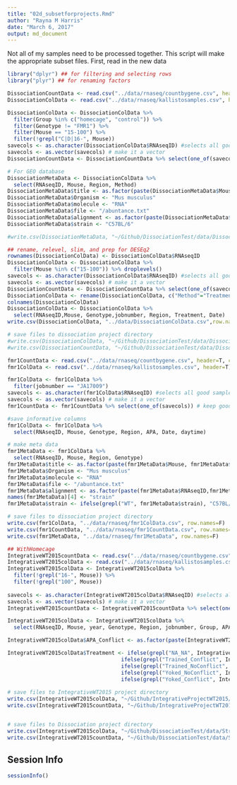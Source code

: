 ```yaml
---
title: "02d_subsetforprojects.Rmd"
author: "Rayna M Harris"
date: "March 6, 2017"
output: md_document
---
```


Not all of my samples need to be processed together. This script will make the appropriate subset files. First, read in the new data

```r
library("dplyr") ## for filtering and selecting rows
library("plyr") ## for renaming factors
```


```r
DissociationCountData <- read.csv("../data/rnaseq/countbygene.csv", header=T, check.names = F, row.names = 1)
DissociationColData <- read.csv("../data/rnaseq/kallistosamples.csv", header=T)

DissociationColData <- DissociationColData %>%
  filter(Group %in% c("homecage", "control")) %>%
  filter(Genotype != "FMR1") %>%
  filter(Mouse == "15-100") %>%
  filter(!grepl("C|D|16-", Mouse))  
savecols <- as.character(DissociationColData$RNAseqID) #selects all good samples
savecols <- as.vector(savecols) # make it a vector
DissociationCountData <- DissociationCountData %>% select(one_of(savecols)) # keep good samples

# For GEO database
DissociationMetaData <- DissociationColData %>%
  select(RNAseqID, Mouse, Region, Method) 
DissociationMetaData$title <- as.factor(paste(DissociationMetaData$Mouse, DissociationMetaData$Region, DissociationMetaData$Method,sep=" "))
DissociationMetaData$Organism <- "Mus musculus"
DissociationMetaData$molecule <- "RNA"
DissociationMetaData$file <- "/abuntance.txt"
DissociationMetaData$alignment <- as.factor(paste(DissociationMetaData$RNAseqID,DissociationMetaData$file, sep=""))
DissociationMetaData$strain <- "C57BL/6"

#write.csv(DissociationMetaData, "~/Github/DissociationTest/data/DissociationMetaData.csv", row.names=T)

## rename, relevel, slim, and prep for DESEq2 
rownames(DissociationColData) <- DissociationColData$RNAseqID
DissociationColData <- DissociationColData %>%
  filter(Mouse %in% c("15-100")) %>% droplevels()
savecols <- as.character(DissociationColData$RNAseqID) #selects all good samples
savecols <- as.vector(savecols) # make it a vector
DissociationCountData <- DissociationCountData %>% select(one_of(savecols)) # keep good samples
DissociationColData <- rename(DissociationColData, c("Method"="Treatment"))
colnames(DissociationColData)
DissociationColData <- DissociationColData %>%
  select(RNAseqID,Mouse, Genotype,jobnumber, Region, Treatment, Date)
write.csv(DissociationColData, "../data/DissociationColData.csv",row.names=F)

# save files to dissociation project directory
#write.csv(DissociationColData, "~/Github/DissociationTest/data/DissociationColData.csv", row.names=F)
#write.csv(DissociationCountData, "~/Github/DissociationTest/data/DissociationCountData.csv", row.names=T)

```


```r
fmr1CountData <- read.csv("../data/rnaseq/countbygene.csv", header=T, check.names = F, row.names = 1)
fmr1ColData <- read.csv("../data/rnaseq/kallistosamples.csv", header=T)

fmr1ColData <- fmr1ColData %>%
  filter(jobnumber == "JA17009")
savecols <- as.character(fmr1ColData$RNAseqID) #selects all good samples
savecols <- as.vector(savecols) # make it a vector
fmr1CountData <- fmr1CountData %>% select(one_of(savecols)) # keep good samples

#save informative columns
fmr1ColData <- fmr1ColData %>%
  select(RNAseqID, Mouse, Genotype, Region, APA, Date, daytime)

# make meta data
fmr1MetaData <- fmr1ColData %>%
  select(RNAseqID, Mouse, Region, Genotype) 
fmr1MetaData$title <- as.factor(paste(fmr1MetaData$Mouse, fmr1MetaData$Region, fmr1MetaData$Genotype,sep=" "))
fmr1MetaData$Organism <- "Mus musculus"
fmr1MetaData$molecule <- "RNA"
fmr1MetaData$file <- "/abuntance.txt"
fmr1MetaData$alignment <- as.factor(paste(fmr1MetaData$RNAseqID,fmr1MetaData$file, sep=""))
names(fmr1MetaData)[4] <- "strain"
fmr1MetaData$strain <- ifelse(grepl("WT", fmr1MetaData$strain), "C57BL/6", "Fmr1-KO")

# save files to dissociation project directory
write.csv(fmr1ColData, "../data/rnaseq/fmr1ColData.csv", row.names=F)
write.csv(fmr1CountData, "../data/rnaseq/fmr1CountData.csv", row.names=T)
write.csv(fmr1MetaData, "../data/rnaseq/fmr1MetaData", row.names=F)

```






```r
## WithHomecage
IntegrativeWT2015countData <- read.csv("../data/rnaseq/countbygene.csv", header=T, check.names = F, row.names = 1)
IntegrativeWT2015colData <- read.csv("../data/rnaseq/kallistosamples.csv", header=T)
IntegrativeWT2015colData <- IntegrativeWT2015colData %>%
  filter(!grepl("16-", Mouse)) %>%
  filter(!grepl("100", Mouse)) 
  
savecols <- as.character(IntegrativeWT2015colData$RNAseqID) #selects all good samples
savecols <- as.vector(savecols) # make it a vector
IntegrativeWT2015countData <- IntegrativeWT2015countData %>% select(one_of(savecols)) # keep good samples

IntegrativeWT2015colData <- IntegrativeWT2015colData %>%
  select(RNAseqID, Mouse, year, Genotype, Region, jobnumber, Group, APA, Conflict)

IntegrativeWT2015colData$APA_Conflict <- as.factor(paste(IntegrativeWT2015colData$APA, IntegrativeWT2015colData$Conflict, sep="_"))

IntegrativeWT2015colData$Treatment <- ifelse(grepl("NA_NA", IntegrativeWT2015colData$APA_Conflict), "homecage", 
                                    ifelse(grepl("Trained_Conflict", IntegrativeWT2015colData$APA_Conflict), "conflict",
                                    ifelse(grepl("Trained_NoConflict", IntegrativeWT2015colData$APA_Conflict), "trained",
                                    ifelse(grepl("Yoked_NoConflict", IntegrativeWT2015colData$APA_Conflict), "yoked",
                                    ifelse(grepl("Yoked_Conflict", IntegrativeWT2015colData$APA_Conflict), "shocked", "NA")))))
                                                                                                  
# save files to IntegrativeWT2015 project directory
write.csv(IntegrativeWT2015colData, "~/Github/IntegrativeProjectWT2015/data/IntegrativeWT2015ColData.csv", row.names=F)
write.csv(IntegrativeWT2015countData, "~/Github/IntegrativeProjectWT2015/data/IntegrativeWT2015CountData.csv", row.names=T)


# save files to Dissociation project directory
write.csv(IntegrativeWT2015colData, "~/Github/DissociationTest/data/StressCognitionTestColData.csv", row.names=F)
write.csv(IntegrativeWT2015countData, "~/Github/DissociationTest/data/StressCognitionTestCountData.csv", row.names=T)
```


## Session Info
```r
sessionInfo()
```
